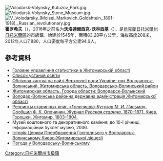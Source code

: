 {{No footnotes|time=2015-09-16T14:46:56+00:00}}
[[Image:Volodarsk-Volynsky_Kutuzov_Park.jpg|thumb]]
[[Image:Volodarsk-Volynsky_Stone_Museum.jpg|thumb]]
[[Image:V._Volodarsky_(Moisei_Markovich_Goldshtein,_1891-1918),_Russian_revolutionary.jpg|right]]
'''霍罗希夫'''（{{lang-uk|Хорошів}}），2016年之前名为'''沃洛達爾西克-沃林西基'''（{{lang-uk|Володарськ-Волинський}}），是[[烏克蘭|烏克蘭]][[日托米爾州|日托米爾州]][[日托米爾區|日托米爾區]]的市級鎮。始建於1545年，面積83.28平方公里，海拔高度208米，2012年人口7,880，人口密度每平方公里94.6人。

==參考資料==
*[https://web.archive.org/web/20160303193304/http://www.zt.ukrstat.gov.ua/Vupuski/11_12/chicl.zip Головне управління статистики в Житомирській області]
*[http://www.zhitomir-region.gov.ua/rda_v-volynsk.php?osvita Список установ освіти]{{dead link|date=2018年1月 |bot=InternetArchiveBot |fix-attempted=yes }}
* [http://gska2.rada.gov.ua/pls/z7502/A005?rdat1=15.06.2007&rf7571=8925 Облікова картка на сайті Верховної ради України: смт Володарськ-Волинський, Житомирська область, Володарсько-Волинський район]{{dead link|date=2018年3月 |bot=InternetArchiveBot |fix-attempted=yes }}
* [http://zhitomir.ukrgold.net/cities/21716/ Житомирская область. Города области: Володарск-Волынский] {{Wayback|url=http://zhitomir.ukrgold.net/cities/21716/ |date=20080410191907 }}
* [https://web.archive.org/web/20100814013339/http://www.zhitomir-region.gov.ua/rda_v-volynsk.php Володар-Волинська районна державна адміністрація Житомирської області]
* [http://bibliotekar.ru/reprint-59/24.htm Репринты старинных книг. «''Голенищев-Кутузов М. И. Письма''». Сообщил Ф. К. Опочинин. Журнал ''Русская старина'', 1870–1871. Киев. Горошки. Житомир. 1803–1804.] {{Wayback|url=http://bibliotekar.ru/reprint-59/24.htm |date=20200114125225 }}
* Музей коштовного та декоративного каміння: до 10-ї річниці. Інформаційний буклет музею, 2006.
* [http://www.via.iatp.org.ua/ukr/content/view/55/49/ Історія Церкви Преображення Господнього у Володарськ-Волинському Києво-Житомирської дієцезії] {{Wayback|url=http://www.via.iatp.org.ua/ukr/content/view/55/49/ |date=20070310134021 }}
* [http://weather.in.ua/ua/zhitomirskaja/4409 Погода у Володарську-Волинському] {{Wayback|url=http://weather.in.ua/ua/zhitomirskaja/4409 |date=20210125200540 }}


{{coord|50|35|51|N|28|26|21|E|scale:30000|display=title}}
{{Zhytomyr-geo-stub}}

{{DEFAULTSORT:Хорошів}}
[[Category:日托米爾州市級鎮|Category:日托米爾州市級鎮]]